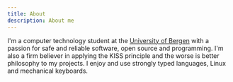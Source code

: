 ```yaml
---
title: About
description: About me
---
```


I'm a computer technology student at the [University of
Bergen](https://www.uib.no/) with a passion for safe and reliable software, open
source and programming. I'm also a firm believer in applying the KISS principle
and the worse is better philosophy to my projects. I enjoy and use strongly
typed languages, Linux and mechanical keyboards.

